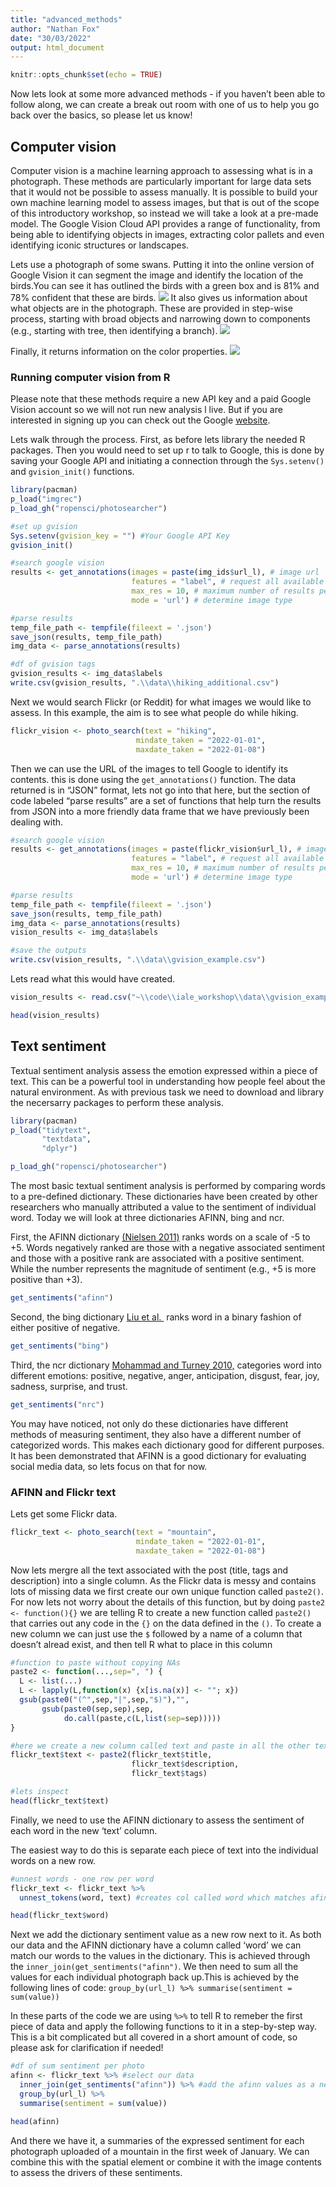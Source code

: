```yaml
---
title: "advanced_methods"
author: "Nathan Fox"
date: "30/03/2022"
output: html_document
---
```


```r
knitr::opts_chunk$set(echo = TRUE)
```

Now lets look at some more advanced methods - if you haven't been able to follow along, we can create a break out room with one of us to help you go back over the basics, so please let us know!

## Computer vision

Computer vision is a machine learning approach to assessing what is in a photograph. These methods are particularly important for large data sets that it would not be possible to assess manually. It is possible to build your own machine learning model to assess images, but that is out of the scope of this introductory workshop, so instead we will take a look at a pre-made model. The Google Vision Cloud API provides a range of functionality, from being able to identifying objects in images, extracting color pallets and even identifying iconic structures or landscapes.

Lets use a photograph of some swans. Putting it into the online version of Google Vision it can segment the image and identify the location of the birds.You can see it has outlined the birds with a green box and is 81% and 78% confident that these are birds.
![](C:/Users/n_fox/Documents/code/iale_workshop/tutorial_figures/vision_a.PNG)
It also gives us information about what objects are in the photograph. These are provided in step-wise process, starting with broad objects and narrowing down to components (e.g., starting with tree, then identifying a branch).
![](C:/Users/n_fox/Documents/code/iale_workshop/tutorial_figures/vision_b.PNG)

Finally, it returns information on the color properties. 
![](C:/Users/n_fox/Documents/code/iale_workshop/tutorial_figures/vision_c.PNG)

### Running computer vision from R

Please note that these methods require a new API key and a paid Google Vision account so we will not run new analysis l live. But if you are interested in signing up you can check out the Google [website ](https://cloud.google.com/vision).

Lets walk through the process. First, as before lets library the needed R packages. Then you would need to set up r to talk to Google, this is done by saving your Google API and initiating a connection through the `Sys.setenv()` and `gvision_init()` functions.

```r
library(pacman)
p_load("imgrec")
p_load_gh("ropensci/photosearcher")

#set up gvision
Sys.setenv(gvision_key = "") #Your Google API Key
gvision_init()

#search google vision
results <- get_annotations(images = paste(img_ids$url_l), # image url
                           features = "label", # request all available features
                           max_res = 10, # maximum number of results per feature
                           mode = 'url') # determine image type

#parse results
temp_file_path <- tempfile(fileext = '.json')
save_json(results, temp_file_path)
img_data <- parse_annotations(results)

#df of gvision tags
gvision_results <- img_data$labels
write.csv(gvision_results, ".\\data\\hiking_additional.csv")
```

Next we would search Flickr (or Reddit) for what images we would like to assess. In this example, the aim is to see what people do while hiking. 

```r
flickr_vision <- photo_search(text = "hiking",
                            mindate_taken = "2022-01-01",
                            maxdate_taken = "2022-01-08")
```

Then we can use the URL of the images to tell Google to identify its contents. this is done using the `get_annotations()` function. The data returned is in "JSON" format, lets not go into that here, but the section of code labeled "parse results" are a set of functions that help turn the results from JSON into a more friendly data frame that we have previously been dealing with.

```r
#search google vision
results <- get_annotations(images = paste(flickr_vision$url_l), # image url
                           features = "label", # request all available features
                           max_res = 10, # maximum number of results per feature
                           mode = 'url') # determine image type

#parse results
temp_file_path <- tempfile(fileext = '.json')
save_json(results, temp_file_path)
img_data <- parse_annotations(results)
vision_results <- img_data$labels

#save the outputs
write.csv(vision_results, ".\\data\\gvision_example.csv")
```

Lets read what this would have created.

```r
vision_results <- read.csv("~\\code\\iale_workshop\\data\\gvision_example.csv")

head(vision_results)
```

## Text sentiment

Textual sentiment analysis assess the emotion expressed within a piece of text. This can be a powerful tool in understanding how people feel about the natural environment. As with previous task we need to download and  library the necersarry packages to perform these analysis.

```r
library(pacman)
p_load("tidytext",
       "textdata",
       "dplyr")

p_load_gh("ropensci/photosearcher")
```

The most basic textual sentiment analysis is performed by comparing words to a pre-defined dictionary. These dictionaries have been created by other researchers who manually attributed a value to the sentiment of individual word. Today we will look at three dictionaries AFINN, bing and ncr. 

First, the AFINN dictionary [(Nielsen 2011)](https://arxiv.org/abs/1103.2903) ranks words on a scale of -5 to +5. Words negatively ranked are those with a negative associated sentiment and those with a positive rank are associated with a positive sentiment. While the number represents the magnitude of sentiment (e.g., +5 is more positive than +3).

```r
get_sentiments("afinn")
```

Second, the bing dictionary [Liu et al. ](https://www.morganclaypool.com/doi/abs/10.2200/s00416ed1v01y201204hlt016?casa_token=zVb-dykzCngAAAAA:joawB4fnvH6TWALFJeKJS8HiQQ07g920cdnjogMvSesova-GyXExeT7wwFkW2C6XjppwyThDHA) ranks word in a binary fashion of either positive of negative.

```r
get_sentiments("bing")
```

Third, the ncr dictionary [Mohammad and Turney 2010,](https://arxiv.org/pdf/1308.6297.pdf) categories word into different emotions: positive, negative, anger, anticipation, disgust, fear, joy, sadness, surprise, and trust.

```r
get_sentiments("nrc")
```

You may have noticed, not only do these dictionaries have different methods of measuring sentiment, they also have a different number of categorized words. This makes each dictionary good for different purposes. It has been demonstrated that AFINN is a good dictionary for evaluating social media data, so lets focus on that for now. 

### AFINN and Flickr text

Lets get some Flickr data.

```r
flickr_text <- photo_search(text = "mountain",
                            mindate_taken = "2022-01-01",
                            maxdate_taken = "2022-01-08")
```

Now lets mergre all the text associated with the post (title, tags and description) into a single column. As the Flickr data is messy and contains lots of missing data we first create our own unique function called `paste2()`. For now lets not worry about the details of this function, but by doing `paste2 <- function(){}` we are telling R to create a new function called `paste2()` that carries out any code in the `{}` on the data defined in the `()`. To create a new column we can just use the `$` followed by a name of a column that doesn't alread exist, and then tell R what to place in this column


```r
#function to paste without copying NAs
paste2 <- function(...,sep=", ") {
  L <- list(...)
  L <- lapply(L,function(x) {x[is.na(x)] <- ""; x})
  gsub(paste0("(^",sep,"|",sep,"$)"),"",
       gsub(paste0(sep,sep),sep,
            do.call(paste,c(L,list(sep=sep)))))
}

#here we create a new column called text and paste in all the other text from that row
flickr_text$text <- paste2(flickr_text$title, 
                           flickr_text$description, 
                           flickr_text$tags) 

#lets inspect
head(flickr_text$text)
```

Finally, we need to use the AFINN dictionary to assess the sentiment of each word in the new 'text' column. 


The easiest way to do this is separate each piece of text into the individual words on a new row. 

```r
#unnest words - one row per word
flickr_text <- flickr_text %>%
  unnest_tokens(word, text) #creates col called word which matches afinn dictionary

head(flickr_text$word)
```

Next we add the dictionary sentiment value as a new row next to it. As both our data and the AFINN dictionary have a column called 'word' we can match our words to the values in the dictionary. This is achieved through the  `inner_join(get_sentiments("afinn")`. We then need to sum all the values for each individual photograph back up.This is achieved by the following lines of code: `group_by(url_l) %>% summarise(sentiment = sum(value))`

In these parts of the code we are using `%>%` to tell R to remeber the first piece of data and apply the following functions to it in a step-by-step way. This is a bit complicated but all covered in a short amount of code, so please ask for clarification if needed!

```r
#df of sum sentiment per photo 
afinn <- flickr_text %>% #select our data
  inner_join(get_sentiments("afinn")) %>% #add the afinn values as a new column
  group_by(url_l) %>%
  summarise(sentiment = sum(value))

head(afinn)
```

And there we have it, a summaries of the expressed sentiment for each photograph uploaded of a mountain in the first week of January. We can combine this with the spatial element or combine it with the image contents to assess the drivers of these sentiments. 
